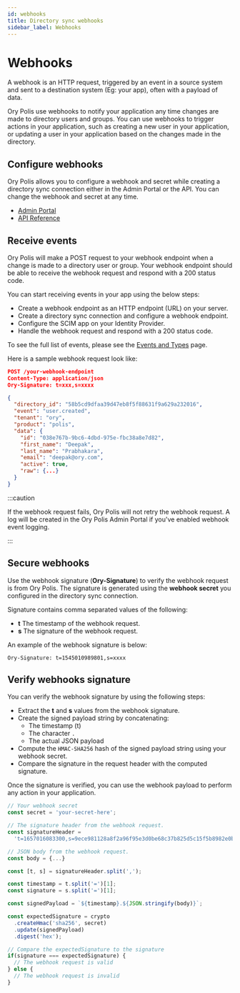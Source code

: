 ```yaml
---
id: webhooks
title: Directory sync webhooks
sidebar_label: Webhooks
---
```



# Webhooks

A webhook is an HTTP request, triggered by an event in a source system and sent to a destination system (Eg: your app), often with
a payload of data.

Ory Polis use webhooks to notify your application any time changes are made to directory users and groups. You can use webhooks to
trigger actions in your application, such as creating a new user in your application, or updating a user in your application based
on the changes made in the directory.

## Configure webhooks

Ory Polis allows you to configure a webhook and secret while creating a directory sync connection either in the Admin Portal or
the API. You can change the webhook and secret at any time.

- [Admin Portal](../admin-portal/directory-sync.mdx)
- [API Reference](api-reference.mdx#create-a-new-directory)

## Receive events

Ory Polis will make a POST request to your webhook endpoint when a change is made to a directory user or group. Your webhook
endpoint should be able to receive the webhook request and respond with a 200 status code.

You can start receiving events in your app using the below steps:

- Create a webhook endpoint as an HTTP endpoint (URL) on your server.
- Create a directory sync connection and configure a webhook endpoint.
- Configure the SCIM app on your Identity Provider.
- Handle the webhook request and respond with a 200 status code.

To see the full list of events, please see the [Events and Types](events.mdx) page.

Here is a sample webhook request look like:

```json
POST /your-webhook-endpoint
Content-Type: application/json
Ory-Signature: t=xxx,s=xxxx

{
  "directory_id": "58b5cd9dfaa39d47eb8f5f88631f9a629a232016",
  "event": "user.created",
  "tenant": "ory",
  "product": "polis",
  "data": {
    "id": "038e767b-9bc6-4dbd-975e-fbc38a8e7d82",
    "first_name": "Deepak",
    "last_name": "Prabhakara",
    "email": "deepak@ory.com",
    "active": true,
    "raw": {...}
  }
}
```

:::caution

If the webhook request fails, Ory Polis will not retry the webhook request. A log will be created in the Ory Polis Admin Portal if
you've enabled webhook event logging.

:::

## Secure webhooks

Use the webhook signature (**Ory-Signature**) to verify the webhook request is from Ory Polis. The signature is generated using
the **webhook secret** you configured in the directory sync connection.

Signature contains comma separated values of the following:

- **t** The timestamp of the webhook request.
- **s** The signature of the webhook request.

An example of the webhook signature is below:

```
Ory-Signature: t=1545010989801,s=xxxx
```

## Verify webhooks signature

You can verify the webhook signature by using the following steps:

- Extract the **t** and **s** values from the webhook signature.
- Create the signed payload string by concatenating:
  - The timestamp (t)
  - The character `.`
  - The actual JSON payload
- Compute the `HMAC-SHA256` hash of the signed payload string using your webhook secret.
- Compare the signature in the request header with the computed signature.

Once the signature is verified, you can use the webhook payload to perform any action in your application.

```javascript showLineNumbers
// Your webhook secret
const secret = 'your-secret-here';

// The signature header from the webhook request.
const signatureHeader =
  't=1657016083300,s=9ece981128a8f2a96f95e3d0be68c37b825d5c15f5b8982e0b7e198a76621866';

// JSON body from the webhook request.
const body = {...}

const [t, s] = signatureHeader.split(',');

const timestamp = t.split('=')[1];
const signature = s.split('=')[1];

const signedPayload = `${timestamp}.${JSON.stringify(body)}`;

const expectedSignature = crypto
  .createHmac('sha256', secret)
  .update(signedPayload)
  .digest('hex');

// Compare the expectedSignature to the signature
if(signature === expectedSignature) {
  // The webhook request is valid
} else {
  // The webhook request is invalid
}
```
